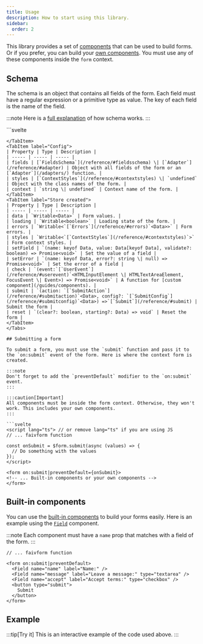 ```yaml
---
title: Usage
description: How to start using this library.
sidebar:
  order: 2
---
```



This library provides a set of [components](/components) that can be used to build forms. Or if you prefer, you can build your [own components](/guides/components). You must use any of these components inside the `form` context.

## Schema

The schema is an object that contains all fields of the form. Each field must have a regular expression or a primitive type as value. The key of each field is the name of the field.

:::note
  Here is a [full explanation](/quick-start/schema) of how schema works.
:::

<Tabs>
  <TabItem label="TS">
    ```svelte
    <script lang="ts">
      import type { FieldsSchema } from '@tuentyfaiv/svelte-form';

      const schema = {
        name: /^[a-zA-Z]+$/,
        message: "string",
        accept: {
          type: "boolean",
          required: true,
        },
      } satisfies FieldsSchema;

      // ... faivform function
    </script>
    ```
  </TabItem>
  <TabItem label="JS">
    ```svelte
    <script>
      const schema = {
        name: /^[a-zA-Z]+$/,
        message: "string",
        accept: {
          type: "boolean",
          required: true,
        },
      };

      // ... faivform function
    </script>
    ```
  </TabItem>
</Tabs>

## The *faivform* function

Here is an example of how to use the `faivform` function to create a form.

This function receives a configuration object with a `fields` property, which is an object that receives the [schema](/quick-start/schema) of the form. You can also pass an [`Adapter`](/adapters/) function instead of the schema.

<Tabs>
  <TabItem label="Example">
  ```svelte
  <script lang="ts"> // or remove lang="ts" if you are using JS
    import { faivform } from '@tuentyfaiv/svelte-form';

    const form = faivform({
      fields: // Schema | Adapter
    });

    const {
      data,
      loading,
      errors,
      styles,
      setField,
      setError,
      check,
      submit,
      reset
    } = $form;

    // ... rest of the code
  </script>

  <!-- Here you can use the `Field` component inside a form element -->
  ```
  </TabItem>
  <TabItem label="Config">
  | Property | Type | Description |
  | ----- | ----- | ----- |
  | fields | [`FieldsSchema`](/reference/#fieldsschema) \| [`Adapter`](/reference/#adapter) | Object with all fields of the form or an [`Adapter`](/adapters/) function. |
  | styles | [`ContextStyles`](/reference/#contextstyles) \| `undefined` | Object with the class names of the form. |
  | context | `string \| undefined` | Context name of the form. |
  </TabItem>
  <TabItem label="Store created">
  | Property | Type | Description |
  | ----- | ----- | ----- |
  | data | `Writable<Data>` | Form values. |
  | loading | `Writable<boolean>` | Loading state of the form. |
  | errors | `Writable<`[`Errors`](/reference/#errors)`<Data>>` | Form errors. |
  | styles | `Writable<`[`ContextStyles`](/reference/#contextstyles)`>` | Form context styles. |
  | setField | `(name: keyof Data, value: Data[keyof Data], validate?: boolean) => Promise<void>` | Set the value of a field |
  | setError | `(name: keyof Data, error?: string \| null) => Promise<void>` | Set the error of a field |
  | check | `(event:`[`UserEvent`](/reference/#userevent)`<HTMLInputElement \| HTMLTextAreaElement, FocusEvent \| Event>) => Promise<void>` | A function for [custom component](/guides/components). |
  | submit | `(action: `[`SubmitAction`](/reference/#submitaction)`<Data>, config?: `[`SubmitConfig`](/reference/#submitconfig)`<Data>) =>`[`Submit`](/reference/#submit) | Submit the form |
  | reset | `(clear?: boolean, starting?: Data) => void` | Reset the form |
  </TabItem>
</Tabs>

## Submitting a form

To submit a form, you must use the `submit` function and pass it to the `on:submit` event of the form. Here is where the context form is created.

:::note
Don't forget to add the `preventDefault` modifier to the `on:submit` event.
:::

:::caution[Important]
All components must be inside the form context. Otherwise, they won't work. This includes your own components.
:::

```svelte
<script lang="ts"> // or remove lang="ts" if you are using JS
  // ... faivform function

  const onSubmit = $form.submit(async (values) => {
    // Do something with the values
  });
</script>

<form on:submit|preventDefault={onSubmit}>
  <!-- ... Built-in components or your own components -->
</form>
```

## Built-in components

You can use the [built-in components](/components) to build your forms easily. Here is an example using the [`Field`](/components/field) component.

:::note
Each component must have a `name` prop that matches with a field of the form.
:::

```svelte
// ... faivform function

<form on:submit|preventDefault>
  <Field name="name" label="Name:" />
  <Field name="message" label="Leave a message:" type="textarea" />
  <Field name="accept" label="Accept terms:" type="checkbox" />
  <button type="submit">
    Submit
  </button>
</form>
```

## Example
:::tip[Try it]
This is an interactive example of the code used above.
:::
<Usage />
